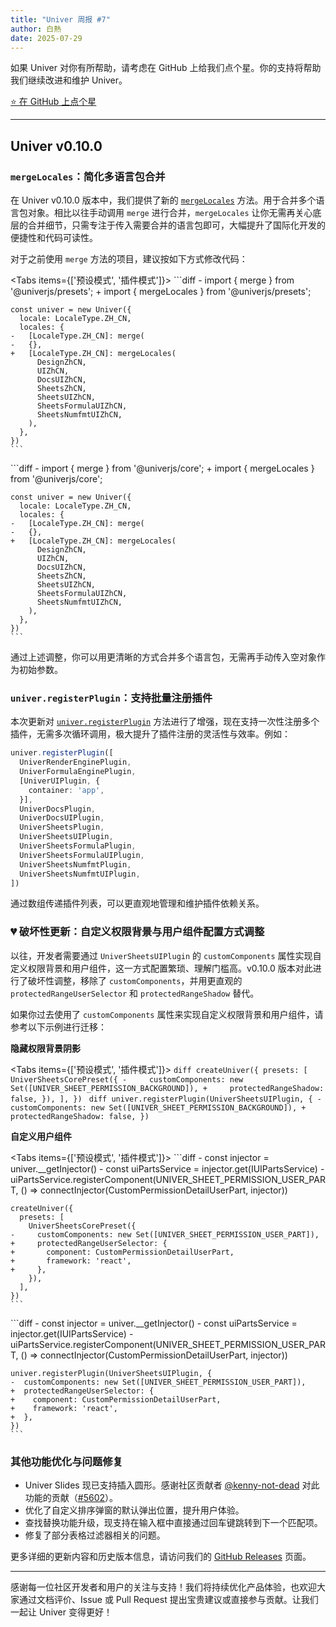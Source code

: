 ```yaml
---
title: "Univer 周报 #7"
author: 白熱
date: 2025-07-29
---
```



如果 Univer 对你有所帮助，请考虑在 GitHub 上给我们点个星。你的支持将帮助我们继续改进和维护 Univer。

<a href="https://github.com/dream-num/univer" target="_blank" rel="noopener noreferrer">
  <RainbowButton variant="outline">⭐️ 在 GitHub 上点个星</RainbowButton>
</a>

---

## Univer v0.10.0

### `mergeLocales`：简化多语言包合并

在 Univer v0.10.0 版本中，我们提供了新的 [`mergeLocales`](/guides/sheets/getting-started/i18n#mergeLocales) 方法。用于合并多个语言包对象。相比以往手动调用 `merge` 进行合并，`mergeLocales` 让你无需再关心底层的合并细节，只需专注于传入需要合并的语言包即可，大幅提升了国际化开发的便捷性和代码可读性。

对于之前使用 `merge` 方法的项目，建议按如下方式修改代码：

<Tabs items={['预设模式', '插件模式']}>
  <Tab>
    ```diff
    - import { merge } from '@univerjs/presets';
    + import { mergeLocales } from '@univerjs/presets';

    const univer = new Univer({
      locale: LocaleType.ZH_CN,
      locales: {
    -   [LocaleType.ZH_CN]: merge(
    -   {},
    +   [LocaleType.ZH_CN]: mergeLocales(
          DesignZhCN,
          UIZhCN,
          DocsUIZhCN,
          SheetsZhCN,
          SheetsUIZhCN,
          SheetsFormulaUIZhCN,
          SheetsNumfmtUIZhCN,
        ),
      },
    })
    ```
  </Tab>
  <Tab>
    ```diff
    - import { merge } from '@univerjs/core';
    + import { mergeLocales } from '@univerjs/core';

    const univer = new Univer({
      locale: LocaleType.ZH_CN,
      locales: {
    -   [LocaleType.ZH_CN]: merge(
    -   {},
    +   [LocaleType.ZH_CN]: mergeLocales(
          DesignZhCN,
          UIZhCN,
          DocsUIZhCN,
          SheetsZhCN,
          SheetsUIZhCN,
          SheetsFormulaUIZhCN,
          SheetsNumfmtUIZhCN,
        ),
      },
    })
    ```
  </Tab>
</Tabs>

通过上述调整，你可以用更清晰的方式合并多个语言包，无需再手动传入空对象作为初始参数。

### `univer.registerPlugin`：支持批量注册插件

本次更新对 [`univer.registerPlugin`](/guides/sheets/getting-started/installation#registerPlugin) 方法进行了增强，现在支持一次性注册多个插件，无需多次循环调用，极大提升了插件注册的灵活性与效率。例如：

```typescript
univer.registerPlugin([
  UniverRenderEnginePlugin,
  UniverFormulaEnginePlugin,
  [UniverUIPlugin, {
    container: 'app',
  }],
  UniverDocsPlugin,
  UniverDocsUIPlugin,
  UniverSheetsPlugin,
  UniverSheetsUIPlugin,
  UniverSheetsFormulaPlugin,
  UniverSheetsFormulaUIPlugin,
  UniverSheetsNumfmtPlugin,
  UniverSheetsNumfmtUIPlugin,
])
```

通过数组传递插件列表，可以更直观地管理和维护插件依赖关系。

### 💔 破坏性更新：自定义权限背景与用户组件配置方式调整

以往，开发者需要通过 `UniverSheetsUIPlugin` 的 `customComponents` 属性实现自定义权限背景和用户组件，这一方式配置繁琐、理解门槛高。v0.10.0 版本对此进行了破坏性调整，移除了 `customComponents`，并用更直观的 `protectedRangeUserSelector` 和 `protectedRangeShadow` 替代。

如果你过去使用了 `customComponents` 属性来实现自定义权限背景和用户组件，请参考以下示例进行迁移：

**隐藏权限背景阴影**

<Tabs items={['预设模式', '插件模式']}>
  <Tab>
    ```diff
    createUniver({
      presets: [
        UniverSheetsCorePreset({
    -     customComponents: new Set([UNIVER_SHEET_PERMISSION_BACKGROUND]),
    +     protectedRangeShadow: false,
        }),
      ],
    })
    ```
  </Tab>
  <Tab>
    ```diff
    univer.registerPlugin(UniverSheetsUIPlugin, {
    -  customComponents: new Set([UNIVER_SHEET_PERMISSION_BACKGROUND]),
    +  protectedRangeShadow: false,
    })
    ```
  </Tab>
</Tabs>

**自定义用户组件**

<Tabs items={['预设模式', '插件模式']}>
  <Tab>
    ```diff
    - const injector = univer.__getInjector()
    - const uiPartsService = injector.get(IUIPartsService)
    - uiPartsService.registerComponent(UNIVER_SHEET_PERMISSION_USER_PART, () => connectInjector(CustomPermissionDetailUserPart, injector))

    createUniver({
      presets: [
        UniverSheetsCorePreset({
    -     customComponents: new Set([UNIVER_SHEET_PERMISSION_USER_PART]),
    +     protectedRangeUserSelector: {
    +       component: CustomPermissionDetailUserPart,
    +       framework: 'react',
    +     },
        }),
      ],
    })
    ```
  </Tab>
  <Tab>
    ```diff
    - const injector = univer.__getInjector()
    - const uiPartsService = injector.get(IUIPartsService)
    - uiPartsService.registerComponent(UNIVER_SHEET_PERMISSION_USER_PART, () => connectInjector(CustomPermissionDetailUserPart, injector))

    univer.registerPlugin(UniverSheetsUIPlugin, {
    -  customComponents: new Set([UNIVER_SHEET_PERMISSION_USER_PART]),
    +  protectedRangeUserSelector: {
    +    component: CustomPermissionDetailUserPart,
    +    framework: 'react',
    +  },
    })
    ```
  </Tab>
</Tabs>

### 其他功能优化与问题修复

- Univer Slides 现已支持插入圆形。感谢社区贡献者 [@kenny-not-dead](https://github.com/kenny-not-dead) 对此功能的贡献（[#5602](https://github.com/dream-num/univer/pull/5602)）。
- 优化了自定义排序弹窗的默认弹出位置，提升用户体验。
- 查找替换功能升级，现支持在输入框中直接通过回车键跳转到下一个匹配项。
- 修复了部分表格过滤器相关的问题。

更多详细的更新内容和历史版本信息，请访问我们的 [GitHub Releases](https://github.com/dream-num/univer/releases/tag/v0.10.0) 页面。

---

感谢每一位社区开发者和用户的关注与支持！我们将持续优化产品体验，也欢迎大家通过文档评价、Issue 或 Pull Request 提出宝贵建议或直接参与贡献。让我们一起让 Univer 变得更好！
